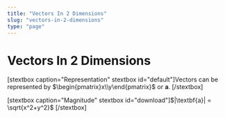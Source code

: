 ```yaml
---
title: "Vectors In 2 Dimensions"
slug: "vectors-in-2-dimensions"
type: "page"
---
```


# Vectors In 2 Dimensions
[stextbox caption="Representation" stextbox id="default"]Vectors can be represented by $\begin{pmatrix}x\\y\end{pmatrix}$ or $\textbf{a}$.
[/stextbox]

[stextbox caption="Magnitude" stextbox id="download"]$|\textbf{a}| = \sqrt{x^2+y^2}$
[/stextbox]